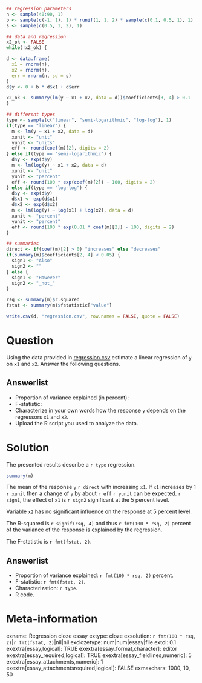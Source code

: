 ```r
## regression parameters
n <- sample(40:90, 1)
b <- sample(c(-1, 1), 1) * runif(1, 1, 2) * sample(c(0.1, 0.5, 1), 1)
s <- sample(c(0.5, 1, 2), 1)

## data and regression
x2_ok <- FALSE
while(!x2_ok) {

d <- data.frame(
  x1 = rnorm(n),
  x2 = rnorm(n),
  err = rnorm(n, sd = s)
)
d$y <- 0 + b * d$x1 + d$err

x2_ok <- summary(lm(y ~ x1 + x2, data = d))$coefficients[3, 4] > 0.1
}

## different types
type <- sample(c("linear", "semi-logarithmic", "log-log"), 1)
if(type == "linear") {
  m <- lm(y ~ x1 + x2, data = d)
  xunit <- "unit" 
  yunit <- "units"
  eff <- round(coef(m)[2], digits = 2)
} else if(type == "semi-logarithmic") {
  d$y <- exp(d$y)
  m <- lm(log(y) ~ x1 + x2, data = d)
  xunit <- "unit" 
  yunit <- "percent"
  eff <- round(100 * exp(coef(m)[2]) - 100, digits = 2)
} else if(type == "log-log") {
  d$y <- exp(d$y)
  d$x1 <- exp(d$x1)
  d$x2 <- exp(d$x2)
  m <- lm(log(y) ~ log(x1) + log(x2), data = d)
  xunit <- "percent" 
  yunit <- "percent"
  eff <- round(100 * exp(0.01 * coef(m)[2]) - 100, digits = 2)
}

## summaries
direct <- if(coef(m)[2] > 0) "increases" else "decreases"
if(summary(m)$coefficients[2, 4] < 0.05) {
  sign1 <- "Also"
  sign2 <- ""
} else {
  sign1 <- "However"
  sign2 <- "_not_"
}

rsq <- summary(m)$r.squared
fstat <- summary(m)$fstatistic["value"]

write.csv(d, "regression.csv", row.names = FALSE, quote = FALSE)
```

Question
========
Using the data provided in [regression.csv](regression.csv) estimate a linear regression of
`y` on `x1` and `x2`. Answer the following questions.

Answerlist
----------
* Proportion of variance explained (in percent):
* F-statistic:
* Characterize in your own words how the response `y` depends on the regressors `x1` and `x2`.
* Upload the R script you used to analyze the data.

Solution
========
The presented results describe a `r type` regression.

```r
summary(m)
```

The mean of the response `y` `r direct` with increasing `x1`.
If `x1` increases by 1 `r xunit` then a change of `y` by about `r eff` `r yunit` can be expected.
`r sign1`, the effect of `x1` is `r sign2` significant at the 5 percent level.

Variable `x2` has no significant influence on the response at 5 percent level.

The R-squared is `r signif(rsq, 4)` and thus `r fmt(100 * rsq, 2)` percent of the
variance of the response is explained by the regression.

The F-statistic is `r fmt(fstat, 2)`.

Answerlist
----------
* Proportion of variance explained: `r fmt(100 * rsq, 2)` percent.
* F-statistic: `r fmt(fstat, 2)`.
* Characterization: `r type`.
* R code.

Meta-information
================
exname: Regression cloze essay
extype: cloze
exsolution: `r fmt(100 * rsq, 2)`|`r fmt(fstat, 2)`|nil|nil
exclozetype: num|num|essay|file
extol: 0.1
exextra[essay,logical]: TRUE
exextra[essay_format,character]: editor
exextra[essay_required,logical]: TRUE
exextra[essay_fieldlines,numeric]: 5
exextra[essay_attachments,numeric]: 1
exextra[essay_attachmentsrequired,logical]: FALSE
exmaxchars: 1000, 10, 50
